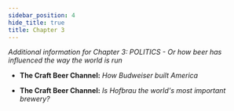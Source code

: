 ```yaml
---
sidebar_position: 4
hide_title: true
title: Chapter 3
---
```



*Additional information for Chapter 3: POLITICS - Or how beer has influenced the way the world is run*

- __The Craft Beer Channel:__ *How Budweiser built America*
<YouTubeEmbed URL="https://www.youtube.com/embed/4X_v9Y-QI7U" />

- __The Craft Beer Channel:__ *Is Hofbrau the world's most important brewery?*
<YouTubeEmbed URL="https://www.youtube.com/embed/flfxCqqesX4" />